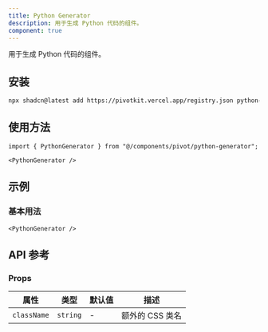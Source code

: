 ```yaml
---
title: Python Generator
description: 用于生成 Python 代码的组件。
component: true
---
```


用于生成 Python 代码的组件。

<ComponentPreview name="python-generator-demo" />

## 安装

```bash
npx shadcn@latest add https://pivotkit.vercel.app/registry.json python-generator
```

## 使用方法

```tsx
import { PythonGenerator } from "@/components/pivot/python-generator";
```

```tsx
<PythonGenerator />
```

## 示例

### 基本用法

```tsx
<PythonGenerator />
```

## API 参考

### Props

| 属性        | 类型     | 默认值 | 描述            |
| ----------- | -------- | ------ | --------------- |
| `className` | `string` | -      | 额外的 CSS 类名 |
